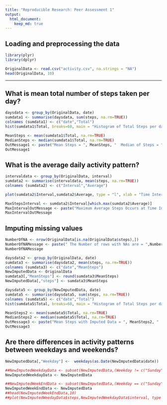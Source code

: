 ```yaml
---
title: "Reproducible Research: Peer Assessment 1"
output: 
  html_document:
    keep_md: true
---
```


## Loading and preprocessing the data
```r
library(plyr)
library(dplyr)
```

```r
OriginalData <- read.csv("activity.csv", na.strings = "NA")
head(OriginalData, 10)
```
---

## What is mean total number of steps taken per day?

```r
daysdata <- group_by(OriginalData, date)
sumdata1 <- summarise(daysdata, sum(steps, na.rm=TRUE))
colnames (sumdata1) <- c("date","Total")
hist(sumdata1$Total, breaks=60, main = "Histogram of Total Steps per day", xlab = "Total Steps per Day")

```

``` r
MeanSteps <- mean(sumdata1$Total, na.rm=TRUE)
MedianSteps <- median(sumdata1$Total, na.rm=TRUE)
OutMessage1 <- paste("Mean Steps = ", MeanSteps, "  Median of Steps = ",MedianSteps)
OutMessage1
```


## What is the average daily activity pattern?

```r
intervaldata <- group_by(OriginalData, interval)
sumdata2 <- summarise(intervaldata, mean(steps, na.rm=TRUE))
colnames (sumdata2) <- c("Interval","Average")

plot(sumdata2$Interval,sumdata2$Average, type = "l", xlab = "Time Intervals", ylab = "Average Steps", main = "Average Steps per Interval")
```

```r
MaxStepsInterval <- sumdata2$Interval[which.max(sumdata2$Average)]
MaxIntervalOutMessage <- paste("Maximum Average Steps Occurs at Time Interval ", MaxStepsInterval)
MaxIntervalOutMessage
```


## Imputing missing values

```r
NumberOfNA <- nrow(OriginalData[is.na(OriginalData$steps),])
NumberOfNAMessage <- paste(" The Number of rows with NAs are = ",NumberOfNA)
NumberOfNAMessage
```

```r
daysdata2 <- group_by(OriginalData, date)
sumdata3 <- summarise(daysdata2, mean(steps, na.rm=TRUE))
colnames (sumdata3) <- c("date","MeanSteps")
NewImputedData <- OriginalData
sumdata3[,"MeanSteps"] <- round(sumdata3$MeanSteps)
NewImputedData[,"steps"] <- sumdata3$MeanSteps
```

```r
daysdata5 <- group_by(NewImputedData, date)
sumdata5 <- summarise(daysdata5, sum(steps, na.rm=TRUE))
colnames (sumdata5) <- c("date","Total")
hist(sumdata5$Total, breaks=60, main = "Histogram of Total Steps per day with Imputed Data", xlab = "Total Steps per Day")

```


``` r
MeanSteps2 <- mean(sumdata5$Total, na.rm=TRUE)
MedianSteps2 <- median(sumdata5$Total, na.rm=TRUE)
OutMessage3 <- paste("Mean Steps with Imputed Data = ", MeanSteps2, "  Median of Steps = ",MedianSteps2)
OutMessage3
```
## Are there differences in activity patterns between weekdays and weekends?

```r
NewImputedData[,"Weekday"] <-  weekdays(as.Date(NewImputedData$date))

##NewImputedWeekdayData <- subset(NewImputedData,(Weekday != c("Sunday","Saturday")),"steps","date","interval")
NewImputedWeekdayData <- NewImputedData

##NewImputedWeekEndData <- subset(NewImputedData,(Weekday == c("Sunday","Saturday")),"steps","date","interval")
NewImputedWeekEndData <- NewImputedData
##head(NewImputedWeekEndData,10)
##plot(NewImputedWeedayData$steps,NewImputedWeekdayData$interval, type = "l", xlab = "Interval", ylab = "Number of Steps", main = "Steps per Interval")

```
